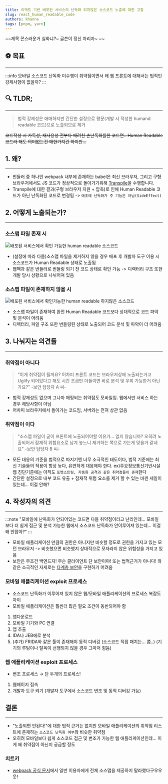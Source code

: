 ```yaml
---
title: 리액트 기반 배포된 서비스의 난독화 되지않은 소스코드 노출에 대한 고찰
slug: react_human_readable_code
authors: khanne
tags: [pnpm, yarn]
---
```


~~제목 꼰스러운거 실화냐?~ 글쓴이 정신 차리자~ ~~

## ⚽️ 목표

---

:::info 모바일 소스코드 난독화 미수행이 취약점이면서 왜 웹 프론트에 대해서는 법적인 강제사항이 없을까?
:::

<!--truncate-->

## 🔍 TLDR;

---

> 법적 강제성은 애매하지만 간단한 설정으로 평문(개발 시 작성한 humand readable 코드)으로 노출되므로 제거

~~코드작성 시 가독성, 재사용성 전부다 때려친 손난독화를한 코드면...Human Readable 코드라 해도 의미없는건 매한가지긴 하지만...~~

## 1. 왜?

---

- 번들러 중 하나인 webpack 내부에 존재하는 babel은 최신 브라우저, 그리고 구형 브라우저에서도 JS 코드가 정상적으로 돌아가기위해 [Transpile](https://stackoverflow.com/questions/44931479/compiling-vs-transpiling)을 수행합니다.
- Transpile에 대한 결과(구형 브라우저 지원 + 압축)로 인해 Human Readable 코드가 아닌 난독화된 코드로 변경됨 -> `애초에 난독화가 주 기능은 아님(SideEffect)`

## 2. 어떻게 노출되는가?

---

### 소스맵 파일 존재 시

![배포된 서비스에서 확인 가능한 human readable 소스코드](https://iwannaberealnerd.notion.site/image/https%3A%2F%2Fs3-us-west-2.amazonaws.com%2Fsecure.notion-static.com%2Ff8ecadbb-703e-4cea-b312-20cc7f604241%2F%25E1%2584%2589%25E1%2585%25A9%25E1%2584%2589%25E1%2585%25B3%25E1%2584%258F%25E1%2585%25A9%25E1%2584%2583%25E1%2585%25B3%25E1%2584%2582%25E1%2585%25A9%25E1%2584%258E%25E1%2585%25AE%25E1%2586%25AF.png?table=block&id=f8efbe43-0049-4306-9ee8-87f3c7b02c4a&spaceId=35999598-bd0e-4e04-a70a-5396c69f115f&width=2000&userId=&cache=v2)

- (설정에 따라 다름)소스맵 파일을 제거하지 않을 경우 배포 후 개발자 도구 이용 시 소스코드가 Human Readable 상태로 노출됨
- 웹팩과 같은 번들러로 번들링 되기 전 코드 상태로 확인 가능 -> 디렉터리 구조 또한 개발 당시 상황으로 나뉘어져 있음

### 소스맵 파일이 존재하지 않을 시

![배포된 서비스에서 확인가능한 human readable 하지않은 소스코드](https://iwannaberealnerd.notion.site/image/https%3A%2F%2Fs3-us-west-2.amazonaws.com%2Fsecure.notion-static.com%2F7cbb83b4-4dbb-4761-a983-c042094a1699%2Fuglify.png?table=block&id=e7f984aa-5605-4372-bd3c-db2fb8ae86ed&spaceId=35999598-bd0e-4e04-a70a-5396c69f115f&width=2000&userId=&cache=v2)

- 소스맵 파일이 존재하여 완전 Human Readable 코드보다 상대적으로 코드 파악 및 분석이 어려움
- 디렉터리, 파일 구조 또한 번들링된 상태로 노출되어 코드 분석 및 파악이 더 어려움

## 3. 나눠지는 의견들

---

### 취약점이 아니다

> "이게 취약점이 될까요? 어차피 프론트 코드는 브라우저상에 노출되는거고 Uglify 되어있다고 해도 시간 조금만 더들이면 바로 분석 및 우회 가능한거 아닌가요?" -보안 담당자 A 씨-

- 법적 강제성도 없으며 그나마 매핑되는 취약점도 모바일임. 웹에서만 서비스 하는 경우 해당사항이 아님
- 어차피 브라우저에서 돌아가는 코드임, 서버와는 전혀 상관 없음

### 취약점이 이다

> "소스맵 파일이 굳이 프론트에 노출되어야할 이유가... 없지 않습니까? 오히려 노출되어서 잠재적 위험요소로 남겨 놓느니 제거하는 쪽으로 가는게 맞을거 같네요" -보안 담당자 B 씨-

- 모든 대응의 기준을 법적으로 따지기엔 너무 소극적인 태도이다, 법적 기준에는 최신 기술들의 적용이 항상 늦다, 유연하게 대응해야 한다. ex)주요정보통신기반시설 웹 진단기준에는 아직도 `포멧스트링, 자동화 공격과 같은 취약점들이 존재`한다
- 간단한 설정으로 내부 코드 유출 + 잠재적 위험 요소를 제거 할 수 있는 바겐 세일이 있는데... 이걸 안해?

## 4. 작성자의 의견

---

:::note "모바일에 난독화가 안되어있는 코드면 다들 취약점이라고 난리인데... 모바일 보다 더 쉽게 접근 및 분석 가능한 웹에서 소스코드 난독화가 안이루어져 있는데... 이걸 왜 안잡아?"
:::

- 모바일 애플리케이션 만큼의 권한은 아니지만 비슷할 정도로 권한을 가지고 있는 모던 브라우저 -> 비슷했으면 비슷했지 상대적으로 모자라지 않은 위험성을 가지고 있음
- 보안은 무조건 백엔드지! 무슨 클라이언트 단 보안이야! 또는 법적근거가 아니다! 와 같은 소극적인 자세로는 [다계층 보안](https://www.ibm.com/docs/en/i/7.3?topic=security-layered-defense-approach)을 구현하기 어려움

### 모바일 애플리케이션 exploit 프로세스

- 소스코드 난독화가 이루어져 있지 않은 웹/모바일 애플리케이션의 프로세스 복잡도 차이
- 모바일 애플리케이션은 훨씬더 많은 필요 조건이 동반되어야 함

1. 앱다운로드
2. 모바일 기기와 PC 연결
3. 앱 추출
4. IDA나 JEB에로 분석
5. (추가) FRIDA와 같은 툴이 존재해야 동적 디버깅
   (소스코드 직접 패치는... 쫌..)
   (기기의 루팅이나 탈옥이 선행되지 않을 경우 그마저 힘듬)

### 웹 애플리케이션 exploit 프로세스

- 변조 프로세스 → 단 두개의 프로세스!

1. 웹페이지 접속
2. 개발자 도구 켜기 (개발자 도구에서 소스코드 변조 및 동적 디버깅 가능)

## 결론

---

- "노출되면 안된다!"에 대한 법적 근거는 없지만 모바일 애플리케이션의 취약점 리스트에 존재하는 `소스코드 난독화 여부`와 비슷한 취약점
- 오히려 모바일보다 쉽게 소스코드 접근 및 변조가 가능한 웹 애플리케이션인데... 이게 왜 취약점이 아닌지 궁금할 정도

### 치트키

- [webpack 공식 문서](https://webpack.kr/configuration/devtool/#root)에서 일반 이용자에게 전체 소스맵을 제공하지 말라했다구우우웃!

